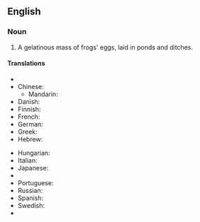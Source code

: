 ==English==

===Noun===
{{en-noun|-}}

# A gelatinous mass of frogs' eggs, laid in ponds and ditches.

====Translations====
{{trans-top|frogs' eggs}}
* {{trreq|Arabic}}
* Chinese:
** Mandarin: {{t|zh|蛙卵|tr=wāluǎn|sc=Hani}}
* Danish: {{t|da|frøyngel}}
* Finnish: {{t|fi|sammakonkutu}}
* French: {{t|fr|œufs de grenouille|m|p}}
* German: {{t|de|Froschlaich|m}}
* Greek: {{t|el|αβγά βατράχου|sc=Grek}}
* Hebrew: {{t|he|ביצי צפרדע‬|sc=Hebr}}
{{trans-mid}}
* Hungarian: {{t|hu|békapete}}
* Italian: {{t|it|uova di rana|f|p}}
* Japanese: {{t|ja|蛙の卵|tr=かえる のたまご, kaeru no tamago|sc=Jpan}}
* {{trreq|Korean}}
* Portuguese: {{t|pt|ovas de rã|f|p}}
* Russian: {{t|ru|лягушачья икра|f|tr=ljagušáč’ja ikrá|sc=Cyrl}}
* Spanish: {{t|es|huevas de rana|f|p}}
* Swedish: {{t|sv|grodrom|c}}
* {{trreq|Vietnamese}}
{{trans-bottom}}
